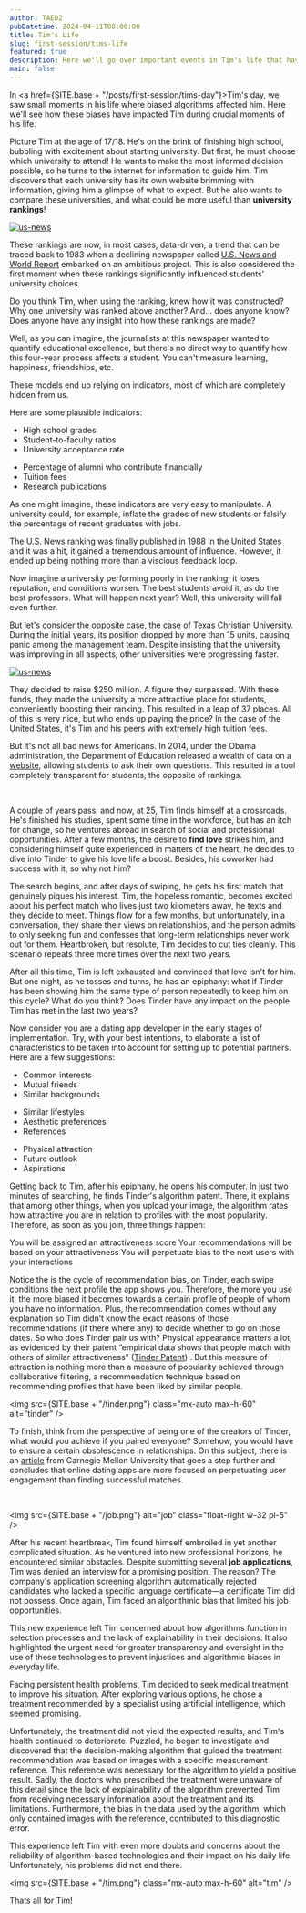 ```yaml
---
author: TAED2
pubDatetime: 2024-04-11T00:00:00
title: Tim's Life
slug: first-session/tims-life
featured: true
description: Here we'll go over important events in Tim's life that have been affected by bias.
main: false
---
```



In <a href={SITE.base + "/posts/first-session/tims-day"}>Tim's day</a>, we saw small moments in his life where biased algorithms affected him. Here we'll see how these biases have impacted Tim during crucial moments of his life.

Picture Tim at the age of 17/18. He's on the brink of finishing high school, bubbling with excitement about starting university. But first, he must choose which university to attend! He wants to make the most informed decision possible, so he turns to the internet for information to guide him. Tim discovers that each university has its own website brimming with information, giving him a glimpse of what to expect. But he also wants to compare these universities, and what could be more useful than **university rankings**!

<a href="https://www.usnews.com/best-colleges/rankings/national-universities">
  <img
    src={SITE.base + "/us-news.png"}
    alt="us-news"
    class="float-right w-72 pl-5"
  />
</a>

These rankings are now, in most cases, data-driven, a trend that can be traced back to 1983 when a declining newspaper called [U.S. News and World Report](https://www.usnews.com) embarked on an ambitious project. This is also considered the first moment when these rankings significantly influenced students' university choices.

Do you think Tim, when using the ranking, knew how it was constructed? Why one university was ranked above another? And... does anyone know? Does anyone have any insight into how these rankings are made?

Well, as you can imagine, the journalists at this newspaper wanted to quantify educational excellence, but there's no direct way to quantify how this four-year process affects a student. You can't measure learning, happiness, friendships, etc.

These models end up relying on indicators, most of which are completely hidden from us.

Here are some plausible indicators:

<div class="center flex flex-grow justify-center">
  <div>
    <ul>
      <li>High school grades</li>
      <li>Student-to-faculty ratios</li>
      <li>University acceptance rate</li>
    </ul>
  </div>
  <div>
    <ul>
      <li>Percentage of alumni who contribute financially</li>
      <li>Tuition fees</li>
      <li>Research publications</li>
    </ul>
  </div>
</div>

As one might imagine, these indicators are very easy to manipulate. A university could, for example, inflate the grades of new students or falsify the percentage of recent graduates with jobs.

The U.S. News ranking was finally published in 1988 in the United States and it was a hit, it gained a tremendous amount of influence. However, it ended up being nothing more than a viscious feedback loop.

Now imagine a university performing poorly in the ranking; it loses reputation, and conditions worsen. The best students avoid it, as do the best professors. What will happen next year? Well, this university will fall even further.

But let's consider the opposite case, the case of Texas Christian University. During the initial years, its position dropped by more than 15 units, causing panic among the management team. Despite insisting that the university was improving in all aspects, other universities were progressing faster.

<a href="https://www.usnews.com/best-colleges/rankings/national-universities">
  <img
    src={SITE.base + "/tcu.png"}
    alt="us-news"
    class="float-left w-52 pr-8"
  />
</a>

They decided to raise $250 million. A figure they surpassed. With these funds, they made the university a more attractive place for students, conveniently boosting their ranking. This resulted in a leap of 37 places. All of this is very nice, but who ends up paying the price? In the case of the United States, it's Tim and his peers with extremely high tuition fees.

But it's not all bad news for Americans. In 2014, under the Obama administration, the Department of Education released a wealth of data on a [website](https://collegescorecard.ed.gov), allowing students to ask their own questions. This resulted in a tool completely transparent for students, the opposite of rankings.

<br class="pt-5" />

A couple of years pass, and now, at 25, Tim finds himself at a crossroads. He's finished his studies, spent some time in the workforce, but has an itch for change, so he ventures abroad in search of social and professional opportunities. After a few months, the desire to **find love** strikes him, and considering himself quite experienced in matters of the heart, he decides to dive into Tinder to give his love life a boost. Besides, his coworker had success with it, so why not him?

The search begins, and after days of swiping, he gets his first match that genuinely piques his interest. Tim, the hopeless romantic, becomes excited about his perfect match who lives just two kilometers away, he texts and they decide to meet. Things flow for a few months, but unfortunately, in a conversation, they share their views on relationships, and the person admits to only seeking fun and confesses that long-term relationships never work out for them. Heartbroken, but resolute, Tim decides to cut ties cleanly. This scenario repeats three more times over the next two years.

After all this time, Tim is left exhausted and convinced that love isn't for him. But one night, as he tosses and turns, he has an epiphany: what if Tinder has been showing him the same type of person repeatedly to keep him on this cycle? What do you think? Does Tinder have any impact on the people Tim has met in the last two years?

Now consider you are a dating app developer in the early stages of implementation. Try, with your best intentions, to elaborate a list of characteristics to be taken into account for setting up to potential partners. Here are a few suggestions:

<div class="center flex justify-center">
  <div>
    <ul>
      <li>Common interests</li>
      <li>Mutual friends</li>
      <li>Similar backgrounds</li>
    </ul>
  </div>
  <div>
    <ul>
      <li>Similar lifestyles</li>
      <li>Aesthetic preferences</li>
      <li>References</li>
    </ul>
  </div>
  <div>
    <ul>
      <li>Physical attraction</li>
      <li>Future outlook</li>
      <li>Aspirations</li>
    </ul>
  </div>
</div>

Getting back to Tim, after his epiphany, he opens his computer. In just two minutes of searching, he finds Tinder's algorithm patent. There, it explains that among other things, when you upload your image, the algorithm rates how attractive you are in relation to profiles with the most popularity. Therefore, as soon as you join, three things happen:

You will be assigned an attractiveness score
Your recommendations will be based on your attractiveness
You will perpetuate bias to the next users with your interactions

Notice the is the cycle of recommendation bias, on Tinder, each swipe conditions the next profile the app shows you. Therefore, the more you use it, the more biased it becomes towards a certain profile of people of whom you have no information. Plus, the recommendation comes without any explanation so Tim didn’t know the exact reasons of those recommendations (if there where any) to decide whether to go on those dates. So who does Tinder pair us with? Physical appearance matters a lot, as evidenced by their patent “empirical data shows that people match with others of similar attractiveness” ([Tinder Patent](https://patentimages.storage.googleapis.com/48/ae/4a/96fdf84751aebf/US9733811.pdf)) . But this measure of attraction is nothing more than a measure of popularity achieved through collaborative filtering, a recommendation technique based on recommending profiles that have been liked by similar people.

<img src={SITE.base + "/tinder.png"} class="mx-auto max-h-60" alt="tinder" />

To finish, think from the perspective of being one of the creators of Tinder, what would you achieve if you paired everyone? Somehow, you would have to ensure a certain obsolescence in relationships. On this subject, there is an [article](https://www.cmu.edu/tepper/news/stories/2023/november/popularity-bias-dating-apps.html) from Carnegie Mellon University that goes a step further and concludes that online dating apps are more focused on perpetuating user engagement than finding successful matches.

<br class="pt-5" />

<img src={SITE.base + "/job.png"} alt="job" class="float-right w-32 pl-5" />

After his recent heartbreak, Tim found himself embroiled in yet another complicated situation. As he ventured into new professional horizons, he encountered similar obstacles. Despite submitting several **job applications**, Tim was denied an interview for a promising position. The reason? The company's application screening algorithm automatically rejected candidates who lacked a specific language certificate—a certificate Tim did not possess. Once again, Tim faced an algorithmic bias that limited his job opportunities.

This new experience left Tim concerned about how algorithms function in selection processes and the lack of explainability in their decisions. It also highlighted the urgent need for greater transparency and oversight in the use of these technologies to prevent injustices and algorithmic biases in everyday life.

Facing persistent health problems, Tim decided to seek medical treatment to improve his situation. After exploring various options, he chose a treatment recommended by a specialist using artificial intelligence, which seemed promising.

Unfortunately, the treatment did not yield the expected results, and Tim's health continued to deteriorate. Puzzled, he began to investigate and discovered that the decision-making algorithm that guided the treatment recommendation was based on images with a specific measurement reference. This reference was necessary for the algorithm to yield a positive result. Sadly, the doctors who prescribed the treatment were unaware of this detail since the lack of explainability of the algorithm prevented Tim from receiving necessary information about the treatment and its limitations. Furthermore, the bias in the data used by the algorithm, which only contained images with the reference, contributed to this diagnostic error.

This experience left Tim with even more doubts and concerns about the reliability of algorithm-based technologies and their impact on his daily life. Unfortunately, his problems did not end there.

<img src={SITE.base + "/tim.png"} class="mx-auto max-h-60" alt="tim" />
<p class="text-center">Thats all for Tim!</p>

